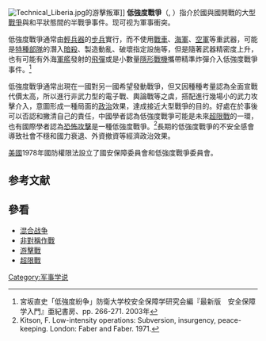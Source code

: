 [[File:Technical_Liberia.jpg|thumb]]的游擊叛軍]]
'''低強度戰爭'''（{{lang-en|'''L'''ow-'''I'''ntensity '''C'''onflict}}, {{lang|en|'''LIC'''}}）指介於國與國開戰的大型[[戰爭|戰爭]]與和平狀態間的半戰爭事件。现可视为軍事衝突。

低強度戰爭通常由[[輕兵器|輕兵器]]的[[步兵|步兵]]實行，而不使用[[戰車|戰車]]、[[海軍|海軍]]、[[空軍|空軍]]等重武器，可能是[[特種部隊|特種部隊]]的潛入[[暗殺|暗殺]]、製造動亂、破壞指定設施等，但是隨著武器精密度上升，也有可能有外海[[軍艦|軍艦]]發射的[[飛彈|飛彈]]或是小數量[[隱形戰機|隱形戰機]]攜帶精準炸彈介入低強度戰爭事件。<ref>宮坂直史「低強度紛争」防衛大学校安全保障学研究会編『最新版　安全保障学入門』亜紀書房、pp. 266-271. 2003年</ref>

低強度戰爭通常出現在一國對另一國希望發動戰爭，但又因種種考量認為全面宣戰代價太高，所以進行非武力型的電子戰、輿論戰等之虞，搭配進行幾場小的武力攻擊介入，意圖形成一種局面的[[政治|政治]]效果，達成接近大型戰爭的目的。好處在於事後可以否認和撇清自己的責任，中國學者認為低強度戰爭可能是未來[[超限戰|超限戰]]的一環，也有國際學者認為[[恐怖攻擊|恐怖攻擊]]是一種低強度戰爭。<ref>Kitson, F. Low-intensity operations: Subversion, insurgency, peace-keeping. London: Faber and Faber. 1971.</ref>長期的低強度戰爭的不安全感會導致社會不穩和國力衰退、外資撤資等經濟政治效果。

[[美國|美國]]1978年國防權限法設立了國安保障委員會和低強度戰爭委員會。

==参考文献==
{{reflist}}
==參看==
*[[混合战争|混合战争]]
*[[非對稱作戰|非對稱作戰]]
*[[游擊戰|游擊戰]]
*[[超限戰|超限戰]]
[[Category:军事学说|Category:军事学说]]